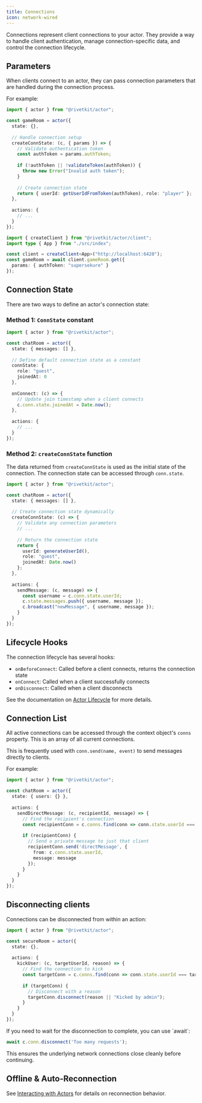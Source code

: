 ```yaml
---
title: Connections
icon: network-wired
---
```


Connections represent client connections to your actor. They provide a way to handle client authentication, manage connection-specific data, and control the connection lifecycle.

## Parameters

When clients connect to an actor, they can pass connection parameters that are handled during the connection process.

For example:

<CodeGroup>

```typescript actor.ts
import { actor } from "@rivetkit/actor";

const gameRoom = actor({
  state: {},
  
  // Handle connection setup
  createConnState: (c, { params }) => {
    // Validate authentication token
    const authToken = params.authToken;
    
    if (!authToken || !validateToken(authToken)) {
      throw new Error("Invalid auth token");
    }
    
    // Create connection state
    return { userId: getUserIdFromToken(authToken), role: "player" };
  },
  
  actions: {
    // ...
  }
});
```

```typescript client.ts
import { createClient } from "@rivetkit/actor/client";
import type { App } from "./src/index";

const client = createClient<App>("http://localhost:6420");
const gameRoom = await client.gameRoom.get({
  params: { authToken: "supersekure" }
});
```

</CodeGroup>

## Connection State

There are two ways to define an actor's connection state:

### Method 1: `ConnState` constant

```typescript
import { actor } from "@rivetkit/actor";

const chatRoom = actor({
  state: { messages: [] },
  
  // Define default connection state as a constant
  connState: {
    role: "guest",
    joinedAt: 0
  },
  
  onConnect: (c) => {
    // Update join timestamp when a client connects
    c.conn.state.joinedAt = Date.now();
  },
  
  actions: {
    // ...
  }
});
```

### Method 2: `createConnState` function

The data returned from `createConnState` is used as the initial state of the connection. The connection state can be accessed through `conn.state`.

```typescript
import { actor } from "@rivetkit/actor";

const chatRoom = actor({
  state: { messages: [] },
  
  // Create connection state dynamically
  createConnState: (c) => {
    // Validate any connection parameters
    // ...
    
    // Return the connection state
    return { 
      userId: generateUserId(),
      role: "guest",
      joinedAt: Date.now()
    };
  },
  
  actions: {
    sendMessage: (c, message) => {
      const username = c.conn.state.userId;
      c.state.messages.push({ username, message });
      c.broadcast("newMessage", { username, message });
    }
  }
});
```

## Lifecycle Hooks

The connection lifecycle has several hooks:

- `onBeforeConnect`: Called before a client connects, returns the connection state
- `onConnect`: Called when a client successfully connects
- `onDisconnect`: Called when a client disconnects

See the documentation on [Actor Lifecycle](/concepts/lifecycle) for more details.

## Connection List

All active connections can be accessed through the context object's `conns` property. This is an array of all current connections.

This is frequently used with `conn.send(name, event)` to send messages directly to clients.

For example:

```typescript
import { actor } from "@rivetkit/actor";

const chatRoom = actor({
  state: { users: {} },
  
  actions: {
    sendDirectMessage: (c, recipientId, message) => {
      // Find the recipient's connection
      const recipientConn = c.conns.find(conn => conn.state.userId === recipientId);
      
      if (recipientConn) {
        // Send a private message to just that client
        recipientConn.send('directMessage', {
          from: c.conn.state.userId,
          message: message
        });
      }
    }
  }
});
```

## Disconnecting clients

Connections can be disconnected from within an action:

```typescript
import { actor } from "@rivetkit/actor";

const secureRoom = actor({
  state: {},
  
  actions: {
    kickUser: (c, targetUserId, reason) => {
      // Find the connection to kick
      const targetConn = c.conns.find(conn => conn.state.userId === targetUserId);
      
      if (targetConn) {
        // Disconnect with a reason
        targetConn.disconnect(reason || "Kicked by admin");
      }
    }
  }
});
```

<Tip>
If you need to wait for the disconnection to complete, you can use `await`:

```typescript
await c.conn.disconnect('Too many requests');
```

This ensures the underlying network connections close cleanly before continuing.
</Tip>

## Offline & Auto-Reconnection

See [Interacting with Actors](/concepts/interacting-with-actors#offline-and-auto-reconnection) for details on reconnection behavior.
